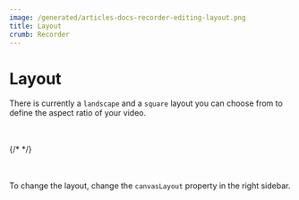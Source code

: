 ```yaml
---
image: /generated/articles-docs-recorder-editing-layout.png
title: Layout
crumb: Recorder
---
```



# Layout

There is currently a `landscape` and a `square` layout you can choose from to define the aspect ratio of your video.

<br />
<br />
<div
	style={{
		display: 'flex',
		justifyContent: 'space-around',
		gap: 10,
		alignItems: 'center',
		maxWidth: '72rem',
	}}
>
	{/* <Layout type={"portrait"} aspectWidth={9} aspectHeight={16} /> */}
	<Layout type={'landscape'} aspectWidth={16} aspectHeight={9} />
	<Layout type={'square'} aspectWidth={1} aspectHeight={1} />
</div>
<br />
<br />

To change the layout, change the `canvasLayout` property in the right sidebar.
